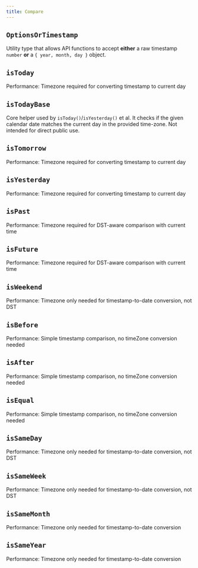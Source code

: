 ```yaml
---
title: Compare
---
```


## `OptionsOrTimestamp`

Utility type that allows API functions to accept **either** a raw timestamp `number` **or** a `{ year, month, day }` object.

<CodeExample file="reference/compare/OptionsOrTimestamp.ts" title="OptionsOrTimestamp" />

## `isToday`

Performance: Timezone required for converting timestamp to current day

<CodeExample file="reference/compare/isToday.ts" title="isToday" />

## `isTodayBase`

Core helper used by `isToday()`/`isYesterday()` et al. It checks if the given calendar date matches the current day in the provided time-zone. Not intended for direct public use.

<CodeExample file="reference/compare/isTodayBase.ts" title="isTodayBase" />

## `isTomorrow`

Performance: Timezone required for converting timestamp to current day

<CodeExample file="reference/compare/isTomorrow.ts" title="isTomorrow" />

## `isYesterday`

Performance: Timezone required for converting timestamp to current day

<CodeExample file="reference/compare/isYesterday.ts" title="isYesterday" />

## `isPast`

Performance: Timezone required for DST-aware comparison with current time

<CodeExample file="reference/compare/isPast.ts" title="isPast" />

## `isFuture`

Performance: Timezone required for DST-aware comparison with current time

<CodeExample file="reference/compare/isFuture.ts" title="isFuture" />

## `isWeekend`

Performance: Timezone only needed for timestamp-to-date conversion, not DST

<CodeExample file="reference/compare/isWeekend.ts" title="isWeekend" />

## `isBefore`

Performance: Simple timestamp comparison, no timeZone conversion needed

<CodeExample file="reference/compare/isBefore.ts" title="isBefore" />

## `isAfter`

Performance: Simple timestamp comparison, no timeZone conversion needed

<CodeExample file="reference/compare/isAfter.ts" title="isAfter" />

## `isEqual`

Performance: Simple timestamp comparison, no timeZone conversion needed

<CodeExample file="reference/compare/isEqual.ts" title="isEqual" />

## `isSameDay`

Performance: Timezone only needed for timestamp-to-date conversion, not DST

<CodeExample file="reference/compare/isSameDay.ts" title="isSameDay" />

## `isSameWeek`

Performance: Timezone only needed for timestamp-to-date conversion, not DST

<CodeExample file="reference/compare/isSameWeek.ts" title="isSameWeek" />

## `isSameMonth`

Performance: Timezone only needed for timestamp-to-date conversion

<CodeExample file="reference/compare/isSameMonth.ts" title="isSameMonth" />

## `isSameYear`

Performance: Timezone only needed for timestamp-to-date conversion

<CodeExample file="reference/compare/isSameYear.ts" title="isSameYear" />
